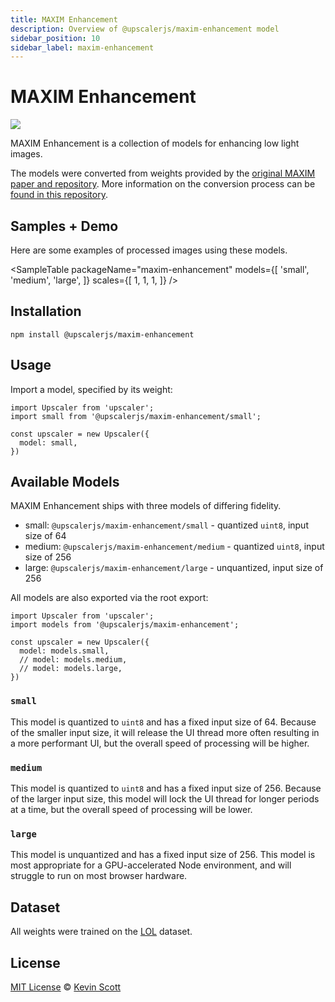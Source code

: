 ```yaml
---
title: MAXIM Enhancement
description: Overview of @upscalerjs/maxim-enhancement model
sidebar_position: 10
sidebar_label: maxim-enhancement
---
```


# MAXIM Enhancement

[![](https://data.jsdelivr.com/v1/package/npm/@upscalerjs/maxim-enhancement/badge)](https://www.jsdelivr.com/package/npm/@upscalerjs/maxim-enhancement)

MAXIM Enhancement is a collection of models for enhancing low light images.

The models were converted from weights provided by the [original MAXIM paper and repository](https://github.com/google-research/maxim). More information on the conversion process can be [found in this repository](https://github.com/upscalerjs/maxim).

## Samples + Demo

Here are some examples of processed images using these models.


<SampleTable
  packageName="maxim-enhancement"
  models={[
    'small',
    'medium',
    'large',
  ]}
  scales={[
    1,
    1,
    1,
  ]}
/>


<ModelExample model="maxim-enhancement" />


## Installation

```
npm install @upscalerjs/maxim-enhancement
```

## Usage

Import a model, specified by its weight:

```
import Upscaler from 'upscaler';
import small from '@upscalerjs/maxim-enhancement/small';

const upscaler = new Upscaler({
  model: small,
})
```

## Available Models

MAXIM Enhancement ships with three models of differing fidelity.

- small: `@upscalerjs/maxim-enhancement/small` - quantized `uint8`, input size of 64
- medium: `@upscalerjs/maxim-enhancement/medium` - quantized `uint8`, input size of 256
- large: `@upscalerjs/maxim-enhancement/large` - unquantized, input size of 256

All models are also exported via the root export:

```
import Upscaler from 'upscaler';
import models from '@upscalerjs/maxim-enhancement';

const upscaler = new Upscaler({
  model: models.small,
  // model: models.medium,
  // model: models.large,
})
```

### `small`

This model is quantized to `uint8` and has a fixed input size of 64. Because of the smaller input size, it will release the UI thread more often resulting in a more performant UI, but the overall speed of processing will be higher.

### `medium`

This model is quantized to `uint8` and has a fixed input size of 256. Because of the larger input size, this model will lock the UI thread for longer periods at a time, but the overall speed of processing will be lower.

### `large`

This model is unquantized and has a fixed input size of 256. This model is most appropriate for a GPU-accelerated Node environment, and will struggle to run on most browser hardware.


## Dataset
All weights were trained on the [LOL](https://paperswithcode.com/dataset/lol) dataset.


## License

[MIT License](https://oss.ninja/mit/developit/) © [Kevin Scott](https://thekevinscott.com)

